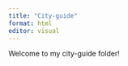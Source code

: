 ```yaml
---
title: "City-guide"
format: html
editor: visual
---
```


Welcome to my city-guide folder!

```r

```

